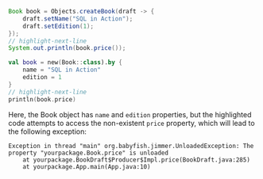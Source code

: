 
<Tabs groupId="language">
<TabItem value="java" label="Java">

```java
Book book = Objects.createBook(draft -> {
    draft.setName("SQL in Action");
    draft.setEdition(1);
});
// highlight-next-line
System.out.println(book.price());
```

</TabItem>
<TabItem value="kotlin" label="Kotlin">

```kotlin
val book = new(Book::class).by {
    name = "SQL in Action"
    edition = 1
}
// highlight-next-line
println(book.price)
```

</TabItem>
</Tabs>

Here, the Book object has `name` and `edition` properties, 
but the highlighted code attempts to access the non-existent `price` property, 
which will lead to the following exception:

```
Exception in thread "main" org.babyfish.jimmer.UnloadedException: The property "yourpackage.Book.price" is unloaded
	at yourpackage.BookDraft$Producer$Impl.price(BookDraft.java:285)
	at yourpackage.App.main(App.java:10)
```